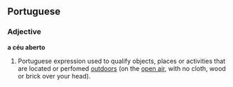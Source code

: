 ==Portuguese==
===Adjective===
'''a céu aberto'''

# Portuguese expression used to qualify objects, places or activities that are located or perfomed [[outdoors]] (on the [[open air]], with no cloth, wood or brick over your head).